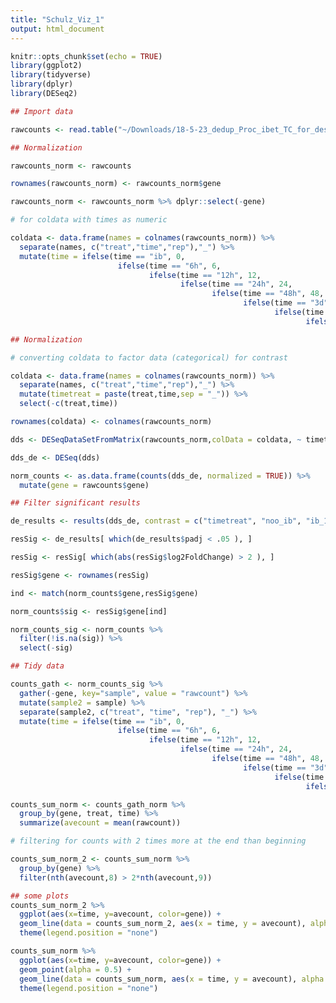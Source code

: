```yaml
---
title: "Schulz_Viz_1"
output: html_document
---
```


```r
knitr::opts_chunk$set(echo = TRUE)
library(ggplot2)
library(tidyverse)
library(dplyr)
library(DESeq2)
```


```r
## Import data

rawcounts <- read.table("~/Downloads/18-5-23_dedup_Proc_ibet_TC_for_deseq.txt", header = TRUE)

```

```r
## Normalization

rawcounts_norm <- rawcounts

rownames(rawcounts_norm) <- rawcounts_norm$gene

rawcounts_norm <- rawcounts_norm %>% dplyr::select(-gene)

# for coldata with times as numeric

coldata <- data.frame(names = colnames(rawcounts_norm)) %>%
  separate(names, c("treat","time","rep"),"_") %>%
  mutate(time = ifelse(time == "ib", 0, 
                        ifelse(time == "6h", 6, 
                               ifelse(time == "12h", 12,
                                      ifelse(time == "24h", 24,
                                             ifelse(time == "48h", 48,
                                                    ifelse(time == "3d", 72,
                                                           ifelse(time == "7d", 168,
                                                                  ifelse(time == "10d", 240, 336)))))))))
```

```r
## Normalization

# converting coldata to factor data (categorical) for contrast

coldata <- data.frame(names = colnames(rawcounts_norm)) %>%
  separate(names, c("treat","time","rep"),"_") %>%
  mutate(timetreat = paste(treat,time,sep = "_")) %>%
  select(-c(treat,time))

rownames(coldata) <- colnames(rawcounts_norm)

dds <- DESeqDataSetFromMatrix(rawcounts_norm,colData = coldata, ~ timetreat)

dds_de <- DESeq(dds)

norm_counts <- as.data.frame(counts(dds_de, normalized = TRUE)) %>%
  mutate(gene = rawcounts$gene)

```


```r
## Filter significant results

de_results <- results(dds_de, contrast = c("timetreat", "noo_ib", "ib_14d"))

resSig <- de_results[ which(de_results$padj < .05 ), ]

resSig <- resSig[ which(abs(resSig$log2FoldChange) > 2 ), ]

resSig$gene <- rownames(resSig)

ind <- match(norm_counts$gene,resSig$gene)

norm_counts$sig <- resSig$gene[ind]

norm_counts_sig <- norm_counts %>%
  filter(!is.na(sig)) %>%
  select(-sig)
```


```r
## Tidy data

counts_gath <- norm_counts_sig %>%
  gather(-gene, key="sample", value = "rawcount") %>%
  mutate(sample2 = sample) %>%
  separate(sample2, c("treat", "time", "rep"), "_") %>%
  mutate(time = ifelse(time == "ib", 0, 
                        ifelse(time == "6h", 6, 
                               ifelse(time == "12h", 12,
                                      ifelse(time == "24h", 24,
                                             ifelse(time == "48h", 48,
                                                    ifelse(time == "3d", 72,
                                                           ifelse(time == "7d", 168,
                                                                  ifelse(time == "10d", 240, 336)))))))))

counts_sum_norm <- counts_gath_norm %>%
  group_by(gene, treat, time) %>%
  summarize(avecount = mean(rawcount))

# filtering for counts with 2 times more at the end than beginning

counts_sum_norm_2 <- counts_sum_norm %>%
  group_by(gene) %>%
  filter(nth(avecount,8) > 2*nth(avecount,9))
```

```r
## some plots
counts_sum_norm_2 %>%
  ggplot(aes(x=time, y=avecount, color=gene)) + 
  geom_line(data = counts_sum_norm_2, aes(x = time, y = avecount), alpha = 0.75) + 
  theme(legend.position = "none")

counts_sum_norm %>%
  ggplot(aes(x=time, y=avecount, color=gene)) + 
  geom_point(alpha = 0.5) +
  geom_line(data = counts_sum_norm, aes(x = time, y = avecount), alpha = 0.5) + 
  theme(legend.position = "none")
```






